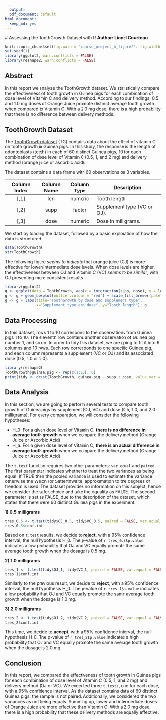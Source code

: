 ```yaml
---
  output:
  pdf_document: default
html_document:
  keep_md: yes
---
```

  
  # Assessing the ToothGrowth Dataset with R
  **Author: Lionel Courteau**
  
  ```r
knitr::opts_chunk$set(fig.path = "course_project_b_figure/", fig.width = 5, fig.height = 3, dpi = 144)
set.seed(1)
library(ggplot2, warn.conflicts = FALSE)
library(reshape2, warn.conflicts = FALSE)
```

## Abstract

In this report we analyze the ToothGrowth dataset. We statistically compare the effectiveness of tooth growth in Guinea pigs for each combination of dose level of Vitamin C and delivery method. According to our findings, 0.5 and 1.0 mg doses of Orange Juice promote distinct average tooth growth when compared to Vitamin C. With a 2.0 mg dose, there is a high probability that there is no difference between delivery methods.

## ToothGrowth Dataset
The [ToothGrowth dataset](https://stat.ethz.ch/R-manual/R-devel/library/datasets/html/ToothGrowth.html) (TG) contains data about the effect of vitamin C on tooth growth in Guinea pigs. In this study, the response is the length of odontoblasts (teeth) in each of 60 distinct Guinea pigs, 10 for each combination of dose level of Vitamin C (0.5, 1, and 2 mg) and delivery method (orange juice or ascorbic acid).

The dataset contains a data frame with 60 observations on 3 variables.

| Column Index | Column Name | Column Type | Description                 |
  |:------------:|:-----------:|:-----------:|-----------------------------|
  | [,1]         | len	     | numeric	   | Tooth length                |
  | [,2]         | supp	     | factor      | Supplement type (VC or OJ). |
  | [,3]         | dose        | numeric     | Dose in milligrams.         |
  
  We start by loading the dataset, followed by a basic exploration of how the data is structured.

```r
data(ToothGrowth)
str(ToothGrowth)
```

The following figure *seems to indicate* that orange juice (OJ) is more effective for lower/intermediate dose levels. When dose levels are higher, the effectiveness between OJ and Vitamin C (VC) *seems to be similar*, with OJ presenting more consistent results.

```r
library(ggplot2)
g <- ggplot(data = ToothGrowth, aes(x = interaction(supp, dose), y = len, fill = supp))
g <- g + geom_boxplot(outlier.colour = "red") + scale_fill_brewer(palette = "Pastel2")
g <- g + labs(title="ToothGrowth by dose and supplement type",
              x="Supplement type and dose", y="Tooth length"); g
```

## Data Processing

In this dataset, rows 1 to 10 correspond to the observations from Guinea pigs 1 to 10. The eleventh row contains another observation of Guinea pig number 1, and so on. In order to tidy this dataset, we are going to fit it into 6 columns and 10 rows. Each row corresponds to one specific Guinea pig, and each column represents a supplement (VC or OJ) and its associated dose (0.5, 1.0 or 2.0).

```r
library(reshape2)
ToothGrowth$guinea.pig <- rep(c(1:10), 6)
print(tidy <- dcast(ToothGrowth, guinea.pig ~ supp + dose, value.var = "len"))
```

## Data Analysis

In this section, we are going to perform several tests to compare tooth growth of Guinea pigs by supplement (OJ, VC) and dose (0.5, 1.0, and 2.0 milligrams).
For every comparation, we will consider the following hypotheses:
  
  * H_0: For a given dose level of Vitamin C, **there is no difference in average tooth growth** when we compare the delivery method (Orange Juice or Ascorbic Acid).
* H_a: For a given dose level of Vitamin C, **there is an actual difference in average tooth growth** when we compare the delivery method (Orange Juice or Ascorbic Acid).

The `t.test` function requires two other parameters: `var.equal` and `paired`. The first parameter indicates whether to treat the two variances as being equal. If TRUE then the pooled variance is used to estimate the variance otherwise the Welch (or Satterthwaite) approximation to the degrees of freedom is used. The dataset provides no information on this subject, hence we consider the safer choice and take the equality as FALSE. The second parameter is set as FALSE, due to the description of the dataset, which states that there were 60 distinct Guinea pigs in the experiment.


**1) 0.5 milligrams**
  
```r
tres_0.5 <- t.test(tidy$OJ_0.5, tidy$VC_0.5, paired = FALSE, var.equal = FALSE)
tres_0.5$conf.int
```

Based on `t.test` results, we decide to **reject**, with a 95% confidence interval, the null hypothesis H_0. The p-value of `r tres_0.5$p.value` indicates a low probability that OJ and VC equally promote the same average tooth growth when the dosage is 0.5 mg.


**2) 1.0 milligrams**
  
```r
tres_1 <- t.test(tidy$OJ_1, tidy$VC_1, paired = FALSE, var.equal = FALSE)
tres_1$conf.int
```

Similarly to the previous result, we decide to **reject**, with a 95% confidence interval, the null hypothesis H_0. The p-value of `r tres_1$p.value` indicates a low probability that OJ and VC equally promote the same average tooth growth when the dosage is 1.0 mg.


**3) 2.0 milligrams**
  
```r
tres_2 <- t.test(tidy$OJ_2, tidy$VC_2, paired = FALSE, var.equal = FALSE)
tres_2$conf.int
```

This time, we decide to **accept**, with a 95% confidence interval, the null hypothesis H_0. The p-value of `r tres_2$p.value` indicates a high probability that OJ and VC equally promote the same average tooth growth when the dosage is 2.0 mg.

## Conclusion

In this report, we compared the effectiveness of tooth growth in Guinea pigs for each combination of dose level of Vitamin C (0.5, 1, and 2 mg) and delivery method (OJ or VC). We executed three `t.tests`, one for each dose, with a 95% confidence interval. As the dataset contains data of 60 distinct Guinea pigs, the sample is not paired. Additionally, we considered the two variances as not being equals. Summing up, lower and  intermediate doses of Orange Juice are more effective than Vitamin C. With a 2.0 mg dose, there is a high probability that these delivery methods are equally effective.